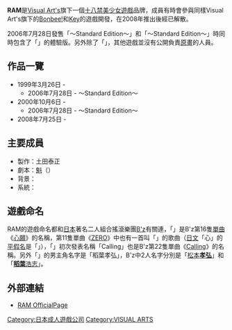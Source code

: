 {{Infobox_Company 
  |company_name   = RAM
  |company_logo   = [[File:Ram_logo.png|File:Ram_logo.png]]
  |foundation     = 1998年
  |location       = {{JPN}}
  |industry       = [[電子遊戲|電子遊戲]]
  |products       = [[美少女遊戲|美少女遊戲]]
  |parent         = [[Visual_Art's|Visual Art's]]
  |homepage       = [http://ram.product.co.jp/ 	ram.product.co.jp]
}}

'''RAM'''是[[Visual_Art's|Visual Art's]]旗下一個[[十八禁遊戲|十八禁]][[美少女遊戲|美少女遊戲]]品牌，成員有時會參與同樣Visual Art's旗下的[[Bonbee!|Bonbee!]]和[[Key_(公司)|Key]]的遊戲開發，在2008年推出{{lang|ja|[[5_-ファイブ-|5 -ファイブ-]]}}後經已解散。

2006年7月28日發售「{{lang|ja|ねがい}}～Standard Edition～」和「{{lang|ja|恋ごころ}}～Standard Edition～」時同時包含了「{{lang|ja|5 -ファイブ-}}」的體驗版。另外除了「{{lang|ja|5 -ファイブ-}}」，其他遊戲並沒有公開負責[[原畫|原畫]]的人員。

== 作品一覽 ==
*1999年3月26日 - {{lang|ja|ねがい}}
**2006年7月28日 - {{lang|ja|ねがい}}～Standard Edition～
*2000年10月6日 - {{lang|ja|恋ごころ}}
**2006年7月28日 - {{lang|ja|恋ごころ}}～Standard Edition～
*2008年7月25日 - {{lang|ja|[[5_-ファイブ-|5 -ファイブ-]]}}

== 主要成員 ==
*製作：土田泰正
*劇本：[[魁|魁]]（{{lang|ja|まにゃ}}）
*背景：{{lang|ja|鳥の}}
*系統：{{lang|ja|なまはむ}}

== 遊戲命名 ==
RAM的遊戲命名都和[[日本|日本]]著名二人組合搖滾樂團[[B'z|B'z]]有關連，「{{lang|ja|ねがい}}」是B'z第16隻[[單曲|單曲]]《[[心願_(B'z單曲)|心願]]》的名稱，第11隻單曲《[[ZERO_(B'z單曲)|ZERO]]》中也有一首叫「{{lang|ja|恋心}}」的歌曲（[[日文|日文]]「心」的[[平假名|平假名]]是「{{lang|ja|ごころ}}」），「{{lang|ja|5 -ファイブ-}}」初次發表名稱「Calling」也是B'z第22隻單曲《[[Calling_(B'z單曲)|Calling]]》的名稱。另外「{{lang|ja|5 -ファイブ-}}」的男主角名字是「稻葉孝弘」，B'z中2人名字分別是「[[松本孝弘|松本'''孝弘''']]」和「[[稻葉浩志|'''稻葉'''浩志]]」。

== 外部連結 ==
* {{ja}}[http://ram.product.co.jp/ RAM OfficialPage]{{Wayback|url=http://ram.product.co.jp/ |date=20090227074812 }}

[[Category:日本成人遊戲公司|Category:日本成人遊戲公司]]
[[Category:VISUAL_ARTS|Category:VISUAL ARTS]]